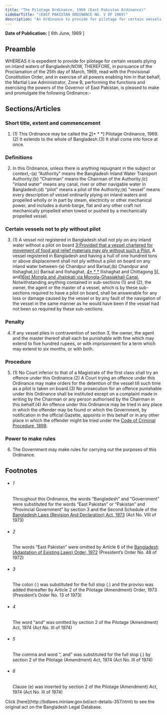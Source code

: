 ```yaml
---
title: "The Pilotage Ordinance, 1969 (East Pakistan Ordinance)"
sidebarTitle: "(EAST PAKISTAN ORDINANCE NO. V OF 1969)"
description: "An Ordinance to provide for pilotage for certain vessels plying on inland waters of Bangladesh.1♣"
---
```


**Date of Publication:** [ 6th June, 1969 ]

## Preamble

WHEREAS it is expedient to provide for pilotage for certain vessels plying on inland waters of Bangladesh;NOW, THEREFORE, in pursuance of the Proclamation of the 25th day of March, 1969, read with the Provisional Constitution Order, and in exercise of all powers enabling him in that behalf, the Martial Law Administrator, Zone B, performing the functions and exercising the powers of the Governor of East Pakistan, is pleased to make and promulgate the following Ordinance:-

## Sections/Articles

### Short title, extent and commencement

1. (1) This Ordinance may be called the [2](1)[\* \* \*] Pilotage Ordinance, 1969.(2) It extends to the whole of Bangladesh.(3) It shall come into force at once.

### Definitions

2. In this Ordinance, unless there is anything repugnant in the subject or context,-(a) “Authority” means the Bangladesh Inland Water Transport Authority;(b) “Chairman” means the Chairman of the Authority;(c) “inland water” means any canal, river or other navigable water in Bangladesh;(d) “pilot” means a pilot of the Authority;(e) “vessel” means every description of vessel ordinarily plying on inland waters and propelled wholly or in part by steam, electricity or other mechanical power, and includes a dumb barge, flat and any other craft not mechanically propelled when towed or pushed by a mechanically propelled vessel.

### Certain vessels not to ply without pilot

3. (1) A vessel not registered in Bangladesh shall not ply on any inland water without a pilot on board [3](1)[:Provided that a vessel chartered for movement of food and relief materials may ply without such a Pilot.](2) A vessel registered in Bangladesh and having a hull of one hundred tons or above displacement shall not ply without a pilot on board on any inland water between-(a) Chandpur and Barisal,(b) Chandpur and Ilishaghat,(c) Barisal and Ilishaghat, [4](2)[\* \* \*](d) Ilishaghat and Chittagong [5](3)[, and][6](4)[(e) Mongla and Jhalokati via Mongla-Ghasiakhali Canal.](3) Notwithstanding anything contained in sub-sections (1) and (2), the owner, the agent or the master of a vessel, which is by these sub-sections required to have a pilot on board, shall be answerable for any loss or damage caused by the vessel or by any fault of the navigation of the vessel in the same manner as he would have been if the vessel had not been so required by these sub-sections.

### Penalty

4. If any vessel plies in contravention of section 3, the owner, the agent and the master thereof shall each be punishable with fine which may extend to five hundred rupees, or with imprisonment for a term which may extend to six months, or with both.

### Procedure

5. (1) No Court inferior to that of a Magistrate of the first class shall try an offence under this Ordinance.(2) A Court trying an offence under this Ordinance may make orders for the detention of the vessel till such time as a pilot is taken on board.(3) No prosecution for an offence punishable under this Ordinance shall be instituted except on a complaint made in writing by the Chairman or any person authorised by the Chairman in this behalf.(4) An offence under this Ordinance may be tried in any place in which the offender may be found or which the Government, by notification in the official Gazette, appoints in this behalf or in any other place in which the offender might be tried under the [Code of Criminal Procedure, 1898](/act-75.html "Code of Criminal Procedure, 1898").

### Power to make rules

6. The Government may make rules for carrying out the purposes of this Ordinance.

## Footnotes

- ###### 1

  Throughout this Ordinance, the words “Bangladesh” and “Government” were substituted for the words “East Pakistan” or “Pakistan” and “Provincial Government” by section 3 and the Second Schedule of the [Bangladesh Laws (Revision And Declaration) Act, 1973](/act-430.html "Bangladesh Laws (Revision And Declaration) Act, 1973") (Act No. VIII of 1973)

- ###### 2

  The words “East Pakistan” were omitted by Article 6 of the [Bangladesh (Adaptation of Existing Laws) Order, 1972](/act-388.html "Bangladesh (Adaptation of Existing Laws) Order, 1972 ") (President’s Order No. 48 of 1972)

- ###### 3

  The colon (:) was substituted for the full stop (.) and the proviso was added thereafter by Article 2 of the Pilotage (Amendment) Order, 1973 (President’s Order No. 13 of 1973)

- ###### 4

  The word “and” was omitted by section 2 of the Pilotage (Amendment) Act, 1974 (Act No. III of 1974)

- ###### 5

  The comma and word “, and” was substituted for the full stop (.) by section 2 of the Pilotage (Amendment) Act, 1974 (Act No. III of 1974)

- ###### 6

  Clause (e) was inserted by section 2 of the Pilotage (Amendment) Act, 1974 (Act No. III of 1974)

<Note>
  Click [here](http://bdlaws.minlaw.gov.bd/act-details-357.html) to see the original act on the Bangladesh Legal Database.
</Note>
